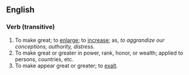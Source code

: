 ==English==
===Verb (transitive)===
#To make great; to [[enlarge]]; to [[increase]]; as, ''to aggrandize our conceptions, authority, distress''.
#To make great or greater in power, rank, honor, or wealth; applied to persons, countries, etc.
#To make appear great or greater; to [[exalt]].